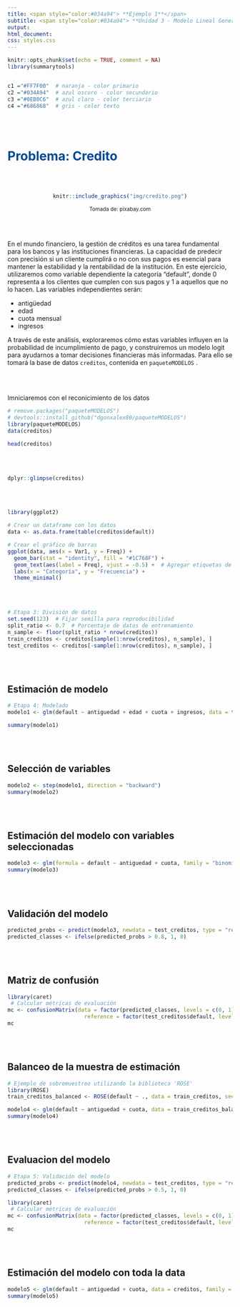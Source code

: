 ```yaml
---
title: <span style="color:#034a94"> **Ejemplo 1**</span>
subtitle: <span style="color:#034a94"> **Unidad 3 - Modelo Lineal General**</span>
output:
html_document:
css: styles.css
---
```


```r
knitr::opts_chunk$set(echo = TRUE, comment = NA)
library(summarytools)


c1 ="#FF7F00"  # naranja - color primario 
c2 ="#034A94"  # azul oscuro - color secundario
c3 ="#0EB0C6"  # azul claro - color terciario
c4 ="#686868"  # gris - color texto
```


<br/><br/>

# <span style="color:#034a94">**Problema: Credito**</span>

<br/> <br/>


<center>
```r
knitr::include_graphics("img/credito.png")
```
<sub>Tomada de: pixabay.com </sub>
</center>

<br/> <br/>

En el mundo financiero, la gestión de créditos es una tarea fundamental para los bancos y las instituciones financieras. La capacidad de predecir con precisión si un cliente cumplirá o no con sus pagos es esencial para mantener la estabilidad y la rentabilidad de la institución. En este ejercicio, utilizaremos como variable dependiente la categoría "default", donde 0 representa a los clientes que cumplen con sus pagos y 1 a aquellos que no lo hacen. Las variables independientes serán:

* antigüedad 
* edad 
* cuota mensual
* ingresos 

A través de este análisis, exploraremos cómo estas variables influyen en la probabilidad de incumplimiento de pago, y construiremos un modelo logit para ayudarnos a tomar decisiones financieras más informadas. Para ello se tomará la base de datos `creditos`, contenida en `paqueteMODELOS` .



<br/><br/>

Imniciaremos con el reconicimiento de los datos

```r

# remove.packages("paqueteMODELOS")
# devtools::install_github("dgonxalex80/paqueteMODELOS")
library(paqueteMODELOS)
data(creditos)
```


```r
head(creditos)
```

<br/> <br/>

```r
dplyr::glimpse(creditos)
```


<br/> <br/>

```r
library(ggplot2)

# Crear un dataframe con los datos
data <- as.data.frame(table(creditos$default))

# Crear el gráfico de barras
ggplot(data, aes(x = Var1, y = Freq)) +
  geom_bar(stat = "identity", fill = "#1C768F") +
  geom_text(aes(label = Freq), vjust = -0.5) +  # Agregar etiquetas de frecuencia
  labs(x = "Categoría", y = "Frecuencia") +
  theme_minimal()


```


<br/><br/>

```r
# Etapa 3: División de datos
set.seed(123)  # Fijar semilla para reproducibilidad
split_ratio <- 0.7  # Porcentaje de datos de entrenamiento
n_sample <- floor(split_ratio * nrow(creditos))
train_creditos <- creditos[sample(1:nrow(creditos), n_sample), ]
test_creditos <- creditos[-sample(1:nrow(creditos), n_sample), ]
```

<br/><br/>


## Estimación de modelo

```r

# Etapa 4: Modelado
modelo1 <- glm(default ~ antiguedad + edad + cuota + ingresos, data = train_creditos, family = "binomial")

summary(modelo1)
```

<br/> <br/>

## Selección de variables


```r
modelo2 <- step(modelo1, direction = "backward")
summary(modelo2)
```

<br/> <br/>

## Estimación del modelo con variables seleccionadas


```r
modelo3 <- glm(formula = default ~ antiguedad + cuota, family = "binomial", data = train_creditos)
summary(modelo3)
```

<br/> <br/>

## Validación del modelo

```r
predicted_probs <- predict(modelo3, newdata = test_creditos, type = "response")
predicted_classes <- ifelse(predicted_probs > 0.8, 1, 0)

```

<br/> <br/>

## Matriz de confusión

```r
library(caret)
 # Calcular métricas de evaluación
mc <- confusionMatrix(data = factor(predicted_classes, levels = c(0, 1)),
                        reference = factor(test_creditos$default, levels = c(0, 1)))
mc  
```

<br/> <br/>

## Balanceo de la muestra de estimación

```r
# Ejemplo de sobremuestreo utilizando la biblioteca 'ROSE'
library(ROSE)
train_creditos_balanced <- ROSE(default ~ ., data = train_creditos, seed = 1)$data

modelo4 <- glm(default ~ antiguedad + cuota, data = train_creditos_balanced, family = "binomial")
summary(modelo4)


```

<br/> <br/>

## Evaluacion del modelo

```r
# Etapa 5: Validación del modelo
predicted_probs <- predict(modelo4, newdata = test_creditos, type = "response")
predicted_classes <- ifelse(predicted_probs > 0.5, 1, 0)

library(caret)
 # Calcular métricas de evaluación
mc <- confusionMatrix(data = factor(predicted_classes, levels = c(0, 1)),
                        reference = factor(test_creditos$default, levels = c(0, 1)))
mc  
```

<br/> <br/>

## Estimación del modelo con toda la data

```r

modelo5 <- glm(default ~ antiguedad + cuota, data = creditos, family = "binomial")
summary(modelo5)
```




